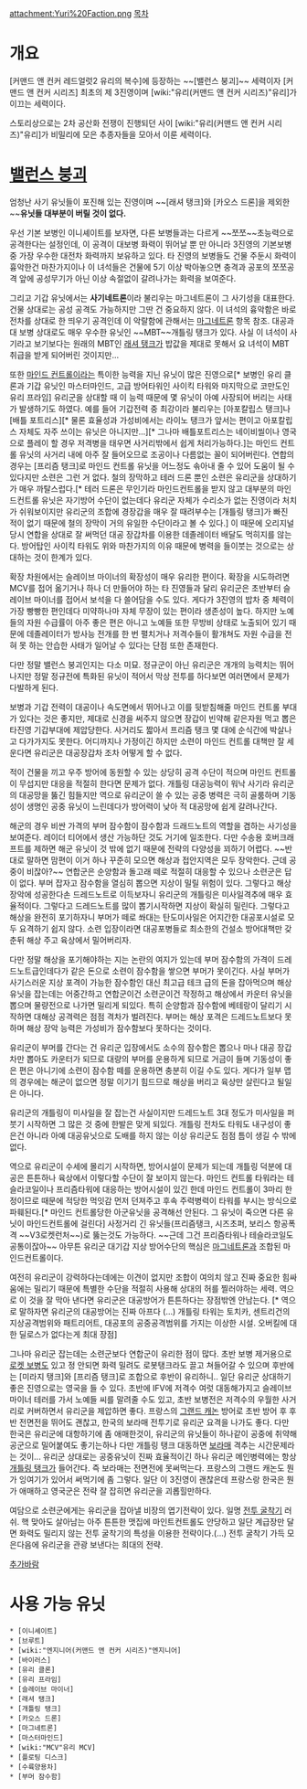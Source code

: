attachment:Yuri%20Faction.png
[[목차]]
= 개요 =
[커맨드 앤 컨커 레드얼럿2 유리의 복수]에 등장하는 ~~[밸런스 붕괴]~~ 세력이자 [커맨드 앤 컨커 시리즈] 최초의 제 3진영이며 [wiki:"유리(커맨드 앤 컨커 시리즈)"유리]가 이끄는 세력이다.

스토리상으로는 2차 공산화 전쟁이 진행되던 사이 [wiki:"유리(커맨드 앤 컨커 시리즈)"유리]가 비밀리에 모은 추종자들을 모아서 이룬 세력이다.
= [[밸런스 붕괴]] =
엄청난 사기 유닛들이 포진해 있는 진영이며 ~~[래셔 탱크]와 [카오스 드론]을 제외한~~'''유닛들 대부분이 버릴 것이 없다.'''

우선 기본 보병인 이니셰이트를 보자면, 다른 보병들과는 다르게 ~~쪼쪼~~초능력으로 공격한다는 설정인데, 이 공격이 대보병 화력이 뛰어날 뿐 만 아니라 3진영의 기본보병 중 가장 우수한 대전차 화력까지 보유하고 있다. 타 진영의 보병들도 건물 주둔시 화력이 흉악한건 마찬가지이나 이 녀석들은 건물에 5기 이상 박아놓으면 충격과 공포의 쪼쪼공격 앞에 공성무기가 아닌 이상 속절없이 갈려나가는 화력을 보여준다.

그리고 기갑 유닛에서는 '''사기네트론'''이라 불리우는 마그네트론이 그 사기성을 대표한다. 건물 상대로는 공성 공격도 가능하지만 그딴 건 중요하지 않다. 이 녀석의 흉악함은 바로 전차를 상대로 한 띄우기 공격인데 이 악랄함에 관해서는 [[마그네트론]] 항목 참조. 대공과 대 보병 상대로도 매우 우수한 유닛인 ~~MBT~~개틀링 탱크가 있다. 사실 이 녀석이 사기라고 보기보다는 원래의 MBT인 [[래셔 탱크]]가 밥값을 제대로 못해서 요 녀석이 MBT 취급을 받게 되어버린 것이지만...

또한 [[마인드 컨트롤]]이라는 특이한 능력을 지닌 유닛이 많은 진영으로[* 보병인 유리 클론과 기갑 유닛인 마스터마인드, 고급 방어타워인 사이킥 타워와 마지막으로 코만도인 유리 프라임] 유리군을 상대할 때 이 능력 때문에 몇 유닛이 아예 사장되어 버리는 사태가 발생하기도 하였다. 예를 들어 기갑전력 중 최강이라 불리우는 [아포칼립스 탱크]나 [배틀 포트리스][* 물론 효율성과 가성비에서는 라이노 탱크가 앞서는 편이고 아포칼립스 자체도 자주 쓰이는 유닛은 아니지만...][* 그나마 배틀포트리스는 네이비씰이나 영국으로 플레이 할 경우 저격병을 태우면 사거리밖에서 쉽게 처리가능하다.]는 마인드 컨트롤 유닛의 사거리 내에 아주 잘 들어오므로 조공이나 다름없는 꼴이 되어버린다. 연합의 경우는 [프리즘 탱크]로 마인드 컨트롤 유닛을 어느정도 솎아내 줄 수 있어 도움이 될 수 있다지만 소련은 그런 거 없다. 철의 장막하고 테러 드론 뿐인 소련은 유리군을 상대하기가 매우 까탈스럽다.[* 테러 드론은 무인기라 마인드컨트롤을 받지 않고 대부분의 마인드컨트롤 유닛은 자기방어 수단이 없는데다 유리군 자체가 수리소가 없는 진영이라 처치가 쉬워보이지만 유리군의 조합에 경장갑을 매우 잘 때려부수는 [개틀링 탱크]가 빠진 적이 없기 때문에 철의 장막이 거의 유일한 수단이라고 볼 수 있다.] 이 때문에 오리지널 당시 연합을 상대로 잘 써먹던 대공 장갑차를 이용한 데졸레이터 배달도 먹히지를 않는다. 방어탑인 사이킥 타워도 위와 마찬가지의 이유 때문에 병력을 들이붓는 것으로는 상대하는 것이 한계가 있다.

확장 차원에서는 슬레이브 마이너의 확장성이 매우 유리한 편이다. 확장을 시도하려면 MCV를 접어 옮기거나 하나 더 만들어야 하는 타 진영들과 달리 유리군은 초반부터 슬레이브 마이너를 접어서 보석을 다 쓸어담을 수도 있다. 게다가 3진영의 밥차 중 체력이 가장 빵빵한 편인데다 미약하나마 자체 무장이 있는 편이라 생존성이 높다. 하지만 노예들의 자원 수급률이 아주 좋은 편은 아니고 노예들 또한 무방비 상태로 노출되어 있기 때문에 데졸레이터가 방사능 전개를 한 번 펼치거나 저격수들이 활개쳐도 자원 수급을 전혀 못 하는 안습한 사태가 일어날 수 있다는 단점 또한 존재한다. 

다만 정말 밸런스 붕괴인지는 다소 미묘. 정규군이 아닌 유리군은 개개의 능력치는 뛰어나지만 정말 정규전에 특화된 유닛이 적어서 막상 전투를 하다보면 여러면에서 문제가 다발하게 된다. 

보병과 기갑 전력이 대공이나 속도면에서 뛰어나고 이를 뒷받침해줄 마인드 컨트롤 부대가 있다는 것은 좋지만, 제대로 신경을 써주지 않으면 장갑이 빈약해 같은자원 먹고 뽑은 타진영 기갑부대에 제압당한다. 사거리도 짧아서 프리즘 탱크 몇 대에 순식간에 박살나고 다가가지도 못한다. 어디까지나 가정이긴 하지만 소련이 마인드 컨트롤 대책만 잘 세운다면 유리군은 대공장갑차 조차 어떻게 할 수 없다.

적이 건물을 끼고 우주 방어에 동원할 수 있는 상당히 공격 수단이 적으며 마인드 컨트롤이 무섭지만 대응을 적절히 한다면 문제가 없다. 개틀링 대공능력이 워낙 사기라 유리군의 대공망을 뚫긴 힘들지만 역으로 유리군이 쓸 수 있는 공중 병력은 극히 골룸하며 기동성이 생명인 공중 유닛이 느린데다가 방어력이 낮아 적 대공망에 쉽게 갈려나간다.

해군의 경우 비싼 가격의 부머 잠수함이 잠수함과 드래드노트의 역할을 겸하는 사기성을 보여준다. 레이더 티어에서 생산 가능하단 것도 거기에 일조한다. 다만 수송용 호버크래프트를 제하면 해군 유닛이 것 밖에 없기 때문에 전략의 다양성을 꾀하기 어렵다. ~~반대로 말하면 맘편이 이거 하나 꾸준히 모으면 해상과 접안지역은 모두 장악한다. 근데 공중이 비잖아?~~ 연합군은 순양함과 돌고래 떼로 적절히 대응할 수 있으나 소련군은 답이 없다. 부머 잡자고 잠수함을 열심히 뽑으면 지상이 밀릴 위험이 있다. 그렇다고 해상장악에 성공한다손 드레드노트로 이득보자니 유리군의 개틀링은 미사일격추에 매우 효율적이다. 그렇다고 드레드노트를 많이 뽑기시작하면 지상이 확실히 밀린다. 그렇다고 해상을 완전히 포기하자니 부머가 떼로 쏴대는 탄도미사일은 어지간한 대공포시설로 모두 요격하기 쉽지 않다. 소련 입장이라면 대공포병들로 최소한의 건설소 방어대책만 갖춘뒤 해상 주고 육상에서 밀어버리자.

다만 정말 해상을 포기해야하는 지는 논란의 여지가 있는데 부머 잠수함의 가격이 드레드노트급인데다가 같은 돈으로 소련이 잠수함을 쌓으면 부머가 못이긴다. 사실 부머가 사기스러운 지상 포격이 가능한 잠수함인 대신 최고급 테크 급의 돈을 잡아먹으며 해상 유닛을 잡는데는 어중간하고 연합군이건 소련군이건 작정하고 해상에서 카운터 유닛을 뽑으며 물량전으로 나가면 밀리게 되있다. 특히 순양함과 잠수함에 베테랑이 달리기 시작하면 대해상 공격력은 점점 격차가 벌려진다. 부머는 해상 포격은 드레드노트보다 못하며 해상 장악 능력은 가성비가 잠수함보다 못하다는 것이다.

유리군이 부머를 간다는 건 유리군 입장에서도 소수의 잠수함은 뽑으나 마나 대공 장갑차만 뽑아도 카운터가 되므로 대량의 부머를 운용하게 되므로 거금이 들며 기동성이 좋은 편은 아니기에 소련이 잠수함 떼를 운용하면 충분히 이길 수도 있다. 게다가 일부 맵의 경우에는 해군이 없으면 정말 이기기 힘드므로 해상을 버리고 육상만 살린다고 될일은 아니다.

유리군의 개틀링이 미사일을 잘 잡는건 사실이지만 드레드노트 3대 정도가 미사일을 퍼붓기 시작하면 그 많은 것 중에 한발은 맞게 되있다. 개틀링 전차도 타워도 내구성이 좋은건 아니라 아예 대공유닛으로 도배를 하지 않는 이상 유리군도 점점 틈이 생길 수 밖에 없다.  

역으로 유리군이 수세에 몰리기 시작하면, 방어시설이 문제가 되는데 개틀링 덕분에 대공은 튼튼하나 육상에서 이렇다할 수단이 잘 보이지 않는다. 마인드 컨트롤 타워라는 테슬라코일이나 프리즘타워에 대응하는 방어시설이 있긴 한데 마인드 컨트롤이  3마리 한정이므로 때문에 적당한 먹잇감 먼저 던져주고 후속 주력병력이 타워를 부시는 방식으로 파훼된다.[* 마인드 컨트롤당한 아군유닛을 공격해선 안된다. 그 유닛이 죽으면 다른 유닛이 마인드컨트롤에 걸린다] 사정거리 긴 유닛들(프리즘탱크, 시즈초퍼, 보리스 항공폭격 ~~V3로켓런처~~)로 뚫는것도 가능하다. ~~근데 그건 프리즘타워나 테슬라코일도 공통이잖아~~ 아무튼 유리군 대기갑 지상 방어수단의 핵심은 [[마그네트론]]과 조합된 마인드컨트롤이다. 

여전히 유리군이 강력하다는데에는 이견이 없지만 조합이 여의치 않고 진짜 중요한 힘싸움에는 밀리기 때문에 특별한 수단을 적절히 사용해 상대의 허를 찔러야하는 세력. 역으로 이 것을 잘 막아 낸다면 유리군은 대공방어가 튼튼하다는 장점밖엔 안남는다. [* 역으로 말하자면 유리군의 대공방어는 진짜 아프다 (...) 개틀링 타워는 토치카, 센트리건의 지상공격범위와 패트리어트, 대공포의 공중공격범위를 가지는 이상한 시설. 오버킬에 대한 딜로스가 없다는게 최대 장점]

그나마 유리군 잡는데는 소련군보다 연합군이 유리한 점이 많다. 초반 보병 제거용으로 [[로켓 보병]]도 있고 정 안되면 화력 밀려도 로봇탱크라도 끌고 쳐들어갈 수 있으며 후반에는 [미라지 탱크]와 [프리즘 탱크]로 조합으로 후반이 유리하니.. 일단 유리군 상대하기 좋은 진영으로는 영국을 들 수 있다. 초반에 IFV에 저격수 여럿 대동해가지고 슬레이브 마이너 테러를 가서 노예들 씨를 말려줄 수도 있고, 초반 보병전은 저격수의 우월한 사거리로 커버하면서 유리군을 제압하면 좋다. 프랑스의 [[그랜드 캐논]] 방어로 초반 방어 후 후반 전면전을 뛰어도 괜찮고, 한국의 보라매 전투기로 유리군 요격을 나가도 좋다. 다만 한국은 유리군에 대항하기에 좀 애매한것이, 유리군의 유닛들이 하나같이 공중에 취약해 공군으로 밀어붙여도 좋기는하나 다만 개틀링 탱크 대동하면 [[보라매]] 격추는 시간문제라는 것이... 유리군 상대로는 공중유닛이 진짜 효율적이긴 하나 유리군 메인병력에는 항상 [[개틀링 탱크]]가 들어간다. 즉 보라매는 전면전에 못써먹는다. 프랑스의 그랜드 캐논도 뭔가 잉여기가 있어서 써먹기에 좀 그렇다. 일단 이 3진영이 괜찮은데 프랑스랑 한국은 뭔가 애매하고 영국군은 전략 잘 잡히면 유리군을 괴롭힐만하다.

여담으로 소련군에게는 유리군을 잡아낼 비장의 엽기전략이 있다. 일명 [[전투 굴착기]] 러쉬. 핵 맞아도 살아남는 아주 튼튼한 맷집에 마인트컨트롤도 안당하고 일단 계급장만 달면 화력도 밀리지 않는 전투 굴착기의 특성을 이용한 전략이다.(...) 전투 굴착기 가득 모은다음에 유리군을 관광 보낸다는 희대의 전략.

[[추가바람]]
= 사용 가능 유닛 =
 * [이니셰이트]
 * [브루트]
 * [wiki:"엔지니어(커맨드 앤 컨커 시리즈)"엔지니어]
 * [바이러스]
 * [유리 클론]
 * [유리 프라임]
 * [슬레이브 마이너]
 * [래셔 탱크]
 * [개틀링 탱크]
 * [카오스 드론]
 * [마그네트론]
 * [마스터마인드]
 * [wiki:"MCV"유리 MCV]
 * [플로팅 디스크]
 * [수륙양용차]
 * [부머 잠수함]
